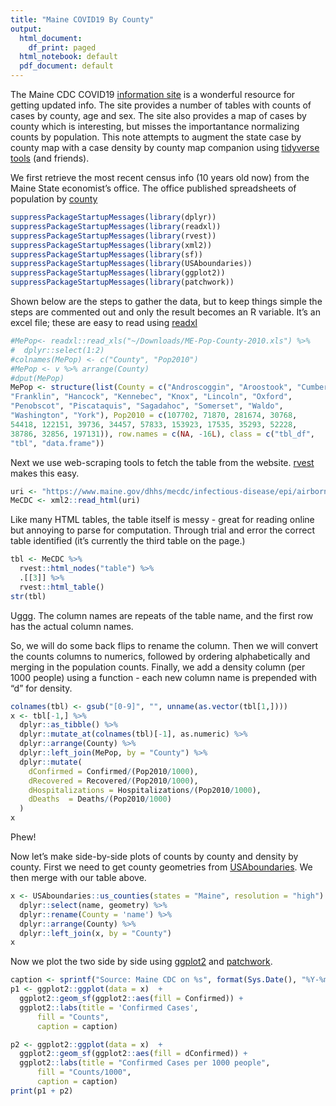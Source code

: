 ```yaml
---
title: "Maine COVID19 By County"
output:
  html_document:
    df_print: paged
  html_notebook: default
  pdf_document: default
---
```


The Maine CDC COVID19 [information site](https://www.maine.gov/dhhs/mecdc/infectious-disease/epi/airborne/coronavirus.shtml) is a wonderful resource for getting updated info.  The site provides a number of tables with counts of cases by county, age and sex.  The site also provides a map of cases by county which is interesting, but misses the importantance normalizing counts by population.  This note attempts to augment the state case by county map with a case density by county map companion using [tidyverse tools](https://www.tidyverse.org/) (and friends).

We first retrieve the most recent census info (10 years old now) from the Maine State economist's office.  The office published spreadsheets of population by [county](https://www.maine.gov/economist/state/pub/ME-Pop-County-2010.xls)

```r
suppressPackageStartupMessages(library(dplyr))
suppressPackageStartupMessages(library(readxl))
suppressPackageStartupMessages(library(rvest))
suppressPackageStartupMessages(library(xml2))
suppressPackageStartupMessages(library(sf))
suppressPackageStartupMessages(library(USAboundaries))
suppressPackageStartupMessages(library(ggplot2))
suppressPackageStartupMessages(library(patchwork))
```

Shown below are the steps to gather the data, but to keep things simple the steps are commented out and only the result becomes an R variable.  It's an excel file; these are easy to read using [readxl](https://readxl.tidyverse.org/)


```r
#MePop<- readxl::read_xls("~/Downloads/ME-Pop-County-2010.xls") %>% 
#  dplyr::select(1:2)
#colnames(MePop) <- c("County", "Pop2010")
#MePop <- v %>% arrange(County)
#dput(MePop)
MePop <- structure(list(County = c("Androscoggin", "Aroostook", "Cumberland", 
"Franklin", "Hancock", "Kennebec", "Knox", "Lincoln", "Oxford", 
"Penobscot", "Piscataquis", "Sagadahoc", "Somerset", "Waldo", 
"Washington", "York"), Pop2010 = c(107702, 71870, 281674, 30768, 
54418, 122151, 39736, 34457, 57833, 153923, 17535, 35293, 52228, 
38786, 32856, 197131)), row.names = c(NA, -16L), class = c("tbl_df", 
"tbl", "data.frame"))
```

Next we use web-scraping tools to fetch the table from the website.  [rvest](http://rvest.tidyverse.org/) makes this easy.

```r
uri <- "https://www.maine.gov/dhhs/mecdc/infectious-disease/epi/airborne/coronavirus.shtml"
MeCDC <- xml2::read_html(uri)
```


Like many HTML tables, the table itself is messy - great for reading online but annoying to parse for computation.  Through trial and error the correct table identified (it's currently the third table on the page.)

```r
tbl <- MeCDC %>%
  rvest::html_nodes("table") %>%
  .[[3]] %>%
  rvest::html_table()
str(tbl)
```

Uggg. The column names are repeats of the table name, and the first row has the actual column names.

So, we will do some back flips to rename the column.  Then we will convert the counts columns to numerics,
followed by ordering alphabetically and merging in the population counts.  Finally, we add a density column (per 1000 people) using a function - each new column name is prepended with "d" for density.

```r
colnames(tbl) <- gsub("[0-9]", "", unname(as.vector(tbl[1,])))
x <- tbl[-1,] %>%
  dplyr::as_tibble() %>%
  dplyr::mutate_at(colnames(tbl)[-1], as.numeric) %>%
  dplyr::arrange(County) %>%
  dplyr::left_join(MePop, by = "County") %>%
  dplyr::mutate(
    dConfirmed = Confirmed/(Pop2010/1000),
    dRecovered = Recovered/(Pop2010/1000),
    dHospitalizations = Hospitalizations/(Pop2010/1000),
    dDeaths  = Deaths/(Pop2010/1000)
  )
x
```

Phew!

Now let's make side-by-side plots of counts by county and density by county. First we need to get county geometries from [USAboundaries](https://github.com/ropensci/USAboundaries).  We then merge with our table above.

```r
x <- USAboundaries::us_counties(states = "Maine", resolution = "high") %>%
  dplyr::select(name, geometry) %>%
  dplyr::rename(County = 'name') %>%
  dplyr::arrange(County) %>%
  dplyr::left_join(x, by = "County")
x
```

Now we plot the two side by side using [ggplot2](https://ggplot2.tidyverse.org) and [patchwork](https://github.com/thomasp85/patchwork).

```r
caption <- sprintf("Source: Maine CDC on %s", format(Sys.Date(), "%Y-%m-%d"))
p1 <- ggplot2::ggplot(data = x)  +
  ggplot2::geom_sf(ggplot2::aes(fill = Confirmed)) +
  ggplot2::labs(title = 'Confirmed Cases',
      fill = "Counts",
      caption = caption)

p2 <- ggplot2::ggplot(data = x)  +
  ggplot2::geom_sf(ggplot2::aes(fill = dConfirmed)) + 
  ggplot2::labs(title = "Confirmed Cases per 1000 people",
      fill = "Counts/1000",
      caption = caption)
print(p1 + p2)
```